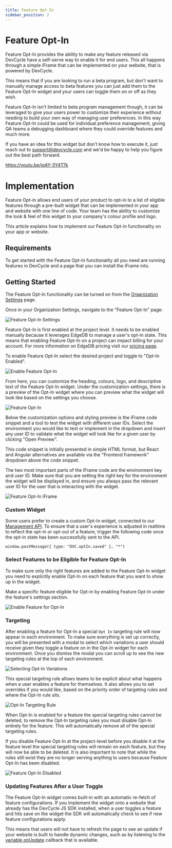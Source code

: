 ```yaml
---
title: Feature Opt-In
sidebar_position: 2
---
```


# Feature Opt-In

Feature Opt-In provides the ability to make any feature released via DevCycle have a self-serve way to enable it for end users. This all happens through a simple iFrame that can be implemented on your website, that is powered by DevCycle.

This means that if you are looking to run a beta program, but don't want to manually manage access to beta features you can just add them to the Feature Opt-In widget and your users can toggle them on or off as they wish.

Feature Opt-In isn't limited to beta program management though, it can be leveraged to give your users power to customize their experience without needing to build your own way of managing user preferences. In this way Feature Opt-In could be used for individual preference management, giving QA teams a debugging dashboard where they could override features and much more.

If you have an idea for this widget but don't know how to execute it, just reach out to support@devcycle.com and we'd be happy to help you figure out the best path forward.

https://youtu.be/jqAY-3Y4T7k

# Implementation

Feature Opt-in allows end users of your product to opt-in to a list of eligible features through a pre-built widget that can be implemented in your app and website with one line of code. Your team has the ability to customize the look & feel of this widget to your company's colour profile and logo. 

This article explains how to implement our Feature Opt-in functionality on your app or website. 

## Requirements

To get started with the Feature Opt-In functionality all you need are running features in DevCycle and a page that you can install the iFrame into.

## Getting Started

The Feature Opt-In functionality can be turned on from the [Organization Settings](https://app.devcycle.com/r/optIn) page.

Once in your Organization Settings, navigate to the "Feature Opt-In" page:

![Feature Opt-In Settings](/oct-22-2022-feature-opt-in-1.png)

Feature Opt-In is first enabled at the project level. It needs to be enabled manually because it leverages EdgeDB to manage a user's opt-in state. This means that enabling Feature Opt-In on a project can impact billing for your account. For more information on EdgeDB pricing visit our [pricing page](https://devcycle.com/pricing).

To enable Feature Opt-In select the desired project and toggle to "Opt-In Enabled".

![Enable Feature Opt-In](/oct-22-2022-feature-opt-in-2.png)

From here, you can customize the heading, colours, logo, and descriptive text of the Feature Opt-In widget. Under the customization settings, there is a preview of the Opt-In widget where you can preview what the widget will look like based on the settings you choose.

![Feature Opt-In](/oct-22-2022-feature-opt-in-3.png)

 Below the customization options and styling preview is the iFrame code snippet and a tool to test the widget with different user IDs. Select the environment you would like to test or implement in the dropdown and insert any user ID to validate what the widget will look like for a given user by clicking "Open Preview". 

 This code snippet is initially presented in simple HTML format, but React and Angular alternatives are available via the "Frontend framework" dropdown above the code snippet.
 
 The two most important parts of the iFrame code are the environment key and user ID. Make sure that you are setting the right key for the environment the widget will be displayed in, and ensure you always pass the relevant user ID for the user that is interacting with the widget.

![Feature Opt-In iFrame](/oct-22-2022-feature-opt-in-4.png)

### Custom Widget

Some users prefer to create a custom Opt-In widget, connected to our [Management API](/management-api/). To ensure that a user's experience is adjusted in realtime to reflect the opt-in or opt-out of a feature, trigger the following code once the opt-in state has been successfully sent to the API.

```
window.postMessage({ type: "DVC.optIn.saved" }, "*")
```

### Select Features to be Eligible for Feature Opt-In

To make sure only the right features are added to the Feature Opt-In widget you need to explicitly enable Opt-In on each feature that you want to show up in the widget.

Make a specific feature eligible for Opt-in by enabling Feature Opt-In under the feature's settings section.

![Enable Feature for Opt-In](/oct-22-2022-feature-opt-in-5.png)

### Targeting

After enabling a feature for Opt-In a special `Opt In` targeting rule will now appear in each environment. To make sure everything is set up correctly, you will be presented with a modal to select which variations a user should receive given they toggle a feature on in the Opt-In widget for each environment. Once you dismiss the modal you can scroll up to see the new targeting rules at the top of each environment.

![Selecting Opt-In Variations](/oct-22-2022-feature-opt-in-7.png)

This special targeting rule allows teams to be explicit about what happens when a user enables a feature for themselves. It also allows you to set overrides if you would like, based on the priority order of targeting rules and where the Opt-In rule sits.

![Opt-In Targeting Rule](/oct-7-2022-feature-opt-in-6.png)

When Opt-In is enabled for a feature the special targeting rules cannot be deleted, to remove the Opt-In targeting rules you must disable Opt-In entirely for the feature. This will automatically remove all of the special targeting rules.

If you disable Feature Opt-In at the project-level before you disable it at the feature level the special targeting rules will remain on each feature, but they will now be able to be deleted. It is also important to note that while the rules still exist they are no longer serving anything to users because Feature Opt-In has been disabled.

![Feature Opt-In Disabled](/oct-22-2022-feature-opt-in-8.png)

### Updating Features After a User Toggle

The Feature Opt-In widget comes built-in with an automatic re-fetch of feature configurations. If you implement the widget onto a website that already has the DevCycle JS SDK installed, when a user toggles a feature and hits save on the widget the SDK will automatically check to see if new feature configurations apply.

This means that users will not have to refresh the page to see an update if your website is built to handle dynamic changes, such as by listening to the [variable onUpdate](/sdk/client-side-sdks/javascript/javascript-usage#variable-updates) callback that is available.
